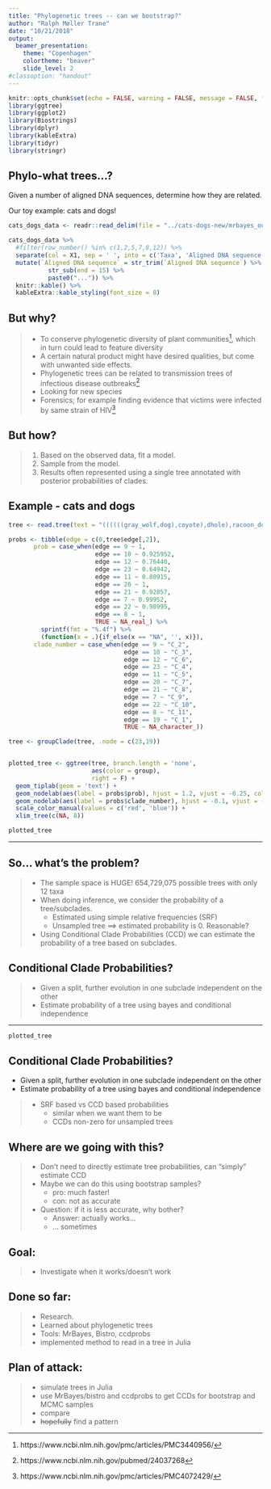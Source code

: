```yaml
---
title: "Phylogenetic trees -- can we bootstrap?"
author: "Ralph Møller Trane"
date: "10/21/2018"
output: 
  beamer_presentation:
    theme: "Copenhagen"
    colortheme: "beaver"
    slide_level: 2
#classoption: "handout"
---
```


```r
knitr::opts_chunk$set(echo = FALSE, warning = FALSE, message = FALSE, fig.height = 4, fig.width = 8)
library(ggtree)
library(ggplot2)
library(Biostrings)
library(dplyr)
library(kableExtra)
library(tidyr)
library(stringr)
```

## Phylo-what trees...?

Given a number of aligned DNA sequences, determine how they are related.

Our toy example: cats and dogs!

```r

cats_dogs_data <- readr::read_delim(file = "../cats-dogs-new/mrbayes_out/cats-dogs.nex", skip = 7, col_names = FALSE, delim = ';', n_max = 12) 

cats_dogs_data %>% 
  #filter(row_number() %in% c(1,2,5,7,8,12)) %>% 
  separate(col = X1, sep = ' ', into = c('Taxa', 'Aligned DNA sequence'), extra = 'merge') %>% 
  mutate(`Aligned DNA sequence` = str_trim(`Aligned DNA sequence`) %>% 
           str_sub(end = 15) %>% 
           paste0("...")) %>% 
  knitr::kable() %>% 
  kableExtra::kable_styling(font_size = 8)
```


## But why?

>- To conserve phylogenetic diversity of plant communities^[https://www.ncbi.nlm.nih.gov/pmc/articles/PMC3440956/], which in turn could lead to feature diversity
>- A certain natural product might have desired qualities, but come with unwanted side effects. 
>- Phylogenetic trees can be related to transmission trees of infectious disease outbreaks^[https://www.ncbi.nlm.nih.gov/pubmed/24037268]
>- Looking for new species
>- Forensics; for example finding evidence that victims were infected by same strain of HIV^[https://www.ncbi.nlm.nih.gov/pmc/articles/PMC4072429/]

## But how?

>1) Based on the observed data, fit a model. 
>2) Sample from the model. 
>3) Results often represented using a single tree annotated with posterior probabilities of clades. 

## Example - cats and dogs

```r
tree <- read.tree(text = "((((((gray_wolf,dog),coyote),dhole),racoon_dog),red_fox),(((tiger,(snow_leopard,leopard)),clouded_leopard),(cheetah,cat)));")

probs <- tibble(edge = c(0,tree$edge[,2]),
       prob = case_when(edge == 9 ~ 1,
                        edge == 10 ~ 0.925952,
                        edge == 12 ~ 0.76440,
                        edge == 23 ~ 0.64942,
                        edge == 11 ~ 0.80915,
                        edge == 20 ~ 1,
                        edge == 21 ~ 0.92857,
                        edge == 7 ~ 0.99952,
                        edge == 22 ~ 0.98995,
                        edge == 8 ~ 1,
                        TRUE ~ NA_real_) %>% 
         sprintf(fmt = "%.4f") %>% 
         (function(x = .){if_else(x == "NA", '', x)}),
       clade_number = case_when(edge == 9 ~ "C_2",
                                edge == 10 ~ "C_3",
                                edge == 12 ~ "C_6",
                                edge == 23 ~ "C_4",
                                edge == 11 ~ "C_5",
                                edge == 20 ~ "C_7",
                                edge == 21 ~ "C_8",
                                edge == 7 ~ "C_9",
                                edge == 22 ~ "C_10",
                                edge == 8 ~ "C_11",
                                edge == 19 ~ "C_1", 
                                TRUE ~ NA_character_)) 

tree <- groupClade(tree, .node = c(23,19))


plotted_tree <- ggtree(tree, branch.length = 'none',
                       aes(color = group),
                       right = F) + 
  geom_tiplab(geom = 'text') + 
  geom_nodelab(aes(label = probs$prob), hjust = 1.2, vjust = -0.25, color = 'black') +
  geom_nodelab(aes(label = probs$clade_number), hjust = -0.1, vjust = -0.25, color = 'black') + 
  scale_color_manual(values = c('red', 'blue')) +
  xlim_tree(c(NA, 8))

plotted_tree
```

---

## So... what's the problem?

>- The sample space is HUGE! 654,729,075 possible trees with only 12 taxa
>- When doing inference, we consider the probability of a tree/subclades. 
>    - Estimated using simple relative frequencies (SRF)
>    - Unsampled tree $\implies$ estimated probability is 0. Reasonable?
>- Using Conditional Clade Probabilities (CCD) we can estimate the probability of a tree based on subclades.


## Conditional Clade Probabilities? 

>- Given a split, further evolution in one subclade independent on the other
>- Estimate probability of a tree using bayes and conditional independence

---

```r
plotted_tree
```

## Conditional Clade Probabilities? 

- Given a split, further evolution in one subclade independent on the other
- Estimate probability of a tree using bayes and conditional independence

>- SRF based vs CCD based probabilities
>    - similar when we want them to be
>    - CCDs non-zero for unsampled trees


## Where are we going with this? 

>- Don't need to directly estimate tree probabilities, can "simply" estimate CCD
>- Maybe we can do this using bootstrap samples?
>    - pro: much faster!
>    - con: not as accurate
>- Question: if it is less accurate, why bother?
>    - Answer: actually works...
>    - ... sometimes

## Goal:

>- Investigate when it works/doesn't work

## Done so far: 

>- Research. 
>- Learned about phylogenetic trees
>- Tools: MrBayes, Bistro, ccdprobs
>- implemented method to read in a tree in Julia 

## Plan of attack: 

>- simulate trees in Julia
>- use MrBayes/bistro and ccdprobs to get CCDs for bootstrap and MCMC samples
>- compare
>- ~~hopefully~~ find a pattern


